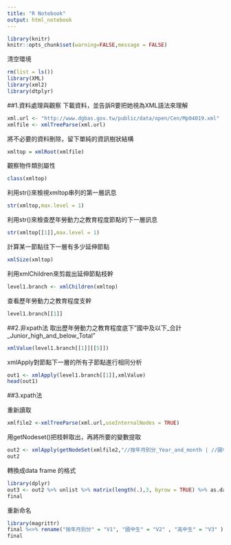 ```yaml
---
title: "R Notebook"
output: html_notebook
---
```


```r
library(knitr)
knitr::opts_chunk$set(warning=FALSE,message = FALSE)
```

清空環境
```r
rm(list = ls())
library(XML)
library(xml2)
library(dtplyr)
```

##1.資料處理與觀察
下載資料，並告訴R要把她視為XML語法來理解
```r
xml.url <- "http://www.dgbas.gov.tw/public/data/open/Cen/Mp04019.xml"
xmlfile <- xmlTreeParse(xml.url)
```

將不必要的資料刪除，留下單純的資訊樹狀結構
```r
xmltop = xmlRoot(xmlfile)
```

觀察物件類別屬性
```r
class(xmltop)
```

利用str()來檢視xmltop串列的第一層訊息
```r
str(xmltop,max.level = 1)
```

利用str()來檢查歷年勞動力之教育程度節點的下一層訊息
```r
str(xmltop[[1]],max.level = 1)
```

計算某一節點往下一層有多少延伸節點
```r
xmlSize(xmltop)
```

利用xmlChildren來剪裁出延伸節點枝幹
```r
level1.branch <- xmlChildren(xmltop)
```

查看歷年勞動力之教育程度支幹
```r
level1.branch[[1]]
```

##2.非xpath法
取出歷年勞動力之教育程度底下"國中及以下_合計_Junior_high_and_below_Total"
```r
xmlValue(level1.branch[[1]][[5]])
```

xmlApply對節點下一層的所有子節點進行相同分析
```r
out1 <- xmlApply(level1.branch[[1]],xmlValue)
head(out1)
```

##3.xpath法

重新讀取
```r
xmlfile2 <-xmlTreeParse(xml.url,useInternalNodes = TRUE)
```

用getNodeset()把枝幹取出，再將所要的變數提取
```r
out2 <- xmlApply(getNodeSet(xmlfile2,"//按年月別分_Year_and_month | //國中及以下_合計_Junior_high_and_below_Total | //高中職_合計_Senior_high_and_vocational_Total"),xmlValue)
out2
```

轉換成data frame 的格式
```r
library(dplyr)
out3 <- out2 %>% unlist %>% matrix(length(.),3, byrow = TRUE) %>% as.data.frame ->final 
final
```

重新命名
```r
library(magrittr)
final %<>% rename("按年月別分" = "V1", "國中生" = "V2" , "高中生" = "V3" )
final
```

